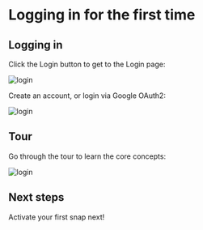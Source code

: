 # Logging in for the first time

## Logging in

Click the Login button to get to the Login page:

![login](img/login.png)

Create an account, or login via Google OAuth2:

![login](img/google-oauth.png)

## Tour

Go through the tour to learn the core concepts:

![login](img/welcome-tour.png)

## Next steps

Activate your first snap next!
